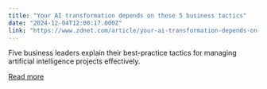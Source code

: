 ```yaml
---
title: "Your AI transformation depends on these 5 business tactics"
date: "2024-12-04T12:00:17.000Z"
link: "https://www.zdnet.com/article/your-ai-transformation-depends-on-these-5-business-tactics/"
---
```


Five business leaders explain their best-practice tactics for managing artificial intelligence projects effectively.

[Read more](https://www.zdnet.com/article/your-ai-transformation-depends-on-these-5-business-tactics/)
